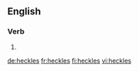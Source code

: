==English==

===Verb===
{{head|en|verb form}}

# {{en-third-person singular of|heckle}}

[[de:heckles]]
[[fr:heckles]]
[[fi:heckles]]
[[vi:heckles]]